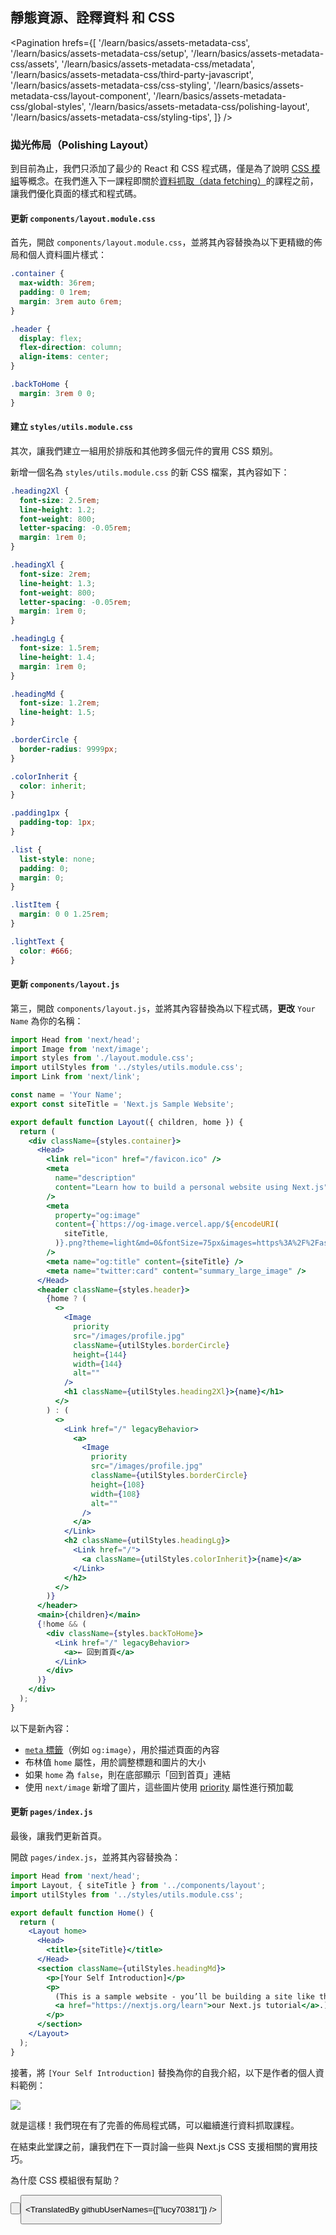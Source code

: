 
## 靜態資源、詮釋資料 和 CSS

<Pagination
  hrefs={[
    '/learn/basics/assets-metadata-css',
    '/learn/basics/assets-metadata-css/setup',
    '/learn/basics/assets-metadata-css/assets',
    '/learn/basics/assets-metadata-css/metadata',
    '/learn/basics/assets-metadata-css/third-party-javascript',
    '/learn/basics/assets-metadata-css/css-styling',
    '/learn/basics/assets-metadata-css/layout-component',
    '/learn/basics/assets-metadata-css/global-styles',
    '/learn/basics/assets-metadata-css/polishing-layout',
    '/learn/basics/assets-metadata-css/styling-tips',
  ]}
/>

### 拋光佈局（Polishing Layout）

到目前為止，我們只添加了最少的 React 和 CSS 程式碼，僅是為了說明 <a href="/docs/basic-features/built-in-css-support#adding-component-level-css" target="_blank">CSS 模組</a>等概念。在我們進入下一課程即關於<a href="/docs/basic-features/data-fetching/overview" target="_blank">資料抓取（data fetching）</a>的課程之前，讓我們優化頁面的樣式和程式碼。

#### 更新 `components/layout.module.css`

首先，開啟 `components/layout.module.css`，並將其內容替換為以下更精緻的佈局和個人資料圖片樣式：

```css
.container {
  max-width: 36rem;
  padding: 0 1rem;
  margin: 3rem auto 6rem;
}

.header {
  display: flex;
  flex-direction: column;
  align-items: center;
}

.backToHome {
  margin: 3rem 0 0;
}
```

#### 建立 `styles/utils.module.css`

其次，讓我們建立一組用於排版和其他跨多個元件的實用 CSS 類別。

新增一個名為 `styles/utils.module.css` 的新 CSS 檔案，其內容如下：

```css
.heading2Xl {
  font-size: 2.5rem;
  line-height: 1.2;
  font-weight: 800;
  letter-spacing: -0.05rem;
  margin: 1rem 0;
}

.headingXl {
  font-size: 2rem;
  line-height: 1.3;
  font-weight: 800;
  letter-spacing: -0.05rem;
  margin: 1rem 0;
}

.headingLg {
  font-size: 1.5rem;
  line-height: 1.4;
  margin: 1rem 0;
}

.headingMd {
  font-size: 1.2rem;
  line-height: 1.5;
}

.borderCircle {
  border-radius: 9999px;
}

.colorInherit {
  color: inherit;
}

.padding1px {
  padding-top: 1px;
}

.list {
  list-style: none;
  padding: 0;
  margin: 0;
}

.listItem {
  margin: 0 0 1.25rem;
}

.lightText {
  color: #666;
}
```

#### 更新 `components/layout.js`

第三，開啟 `components/layout.js`，並將其內容替換為以下程式碼，**更改** `Your Name` 為你的名稱：

```jsx
import Head from 'next/head';
import Image from 'next/image';
import styles from './layout.module.css';
import utilStyles from '../styles/utils.module.css';
import Link from 'next/link';

const name = 'Your Name';
export const siteTitle = 'Next.js Sample Website';

export default function Layout({ children, home }) {
  return (
    <div className={styles.container}>
      <Head>
        <link rel="icon" href="/favicon.ico" />
        <meta
          name="description"
          content="Learn how to build a personal website using Next.js"
        />
        <meta
          property="og:image"
          content={`https://og-image.vercel.app/${encodeURI(
            siteTitle,
          )}.png?theme=light&md=0&fontSize=75px&images=https%3A%2F%2Fassets.vercel.com%2Fimage%2Fupload%2Ffront%2Fassets%2Fdesign%2Fnextjs-black-logo.svg`}
        />
        <meta name="og:title" content={siteTitle} />
        <meta name="twitter:card" content="summary_large_image" />
      </Head>
      <header className={styles.header}>
        {home ? (
          <>
            <Image
              priority
              src="/images/profile.jpg"
              className={utilStyles.borderCircle}
              height={144}
              width={144}
              alt=""
            />
            <h1 className={utilStyles.heading2Xl}>{name}</h1>
          </>
        ) : (
          <>
            <Link href="/" legacyBehavior>
              <a>
                <Image
                  priority
                  src="/images/profile.jpg"
                  className={utilStyles.borderCircle}
                  height={108}
                  width={108}
                  alt=""
                />
              </a>
            </Link>
            <h2 className={utilStyles.headingLg}>
              <Link href="/">
                <a className={utilStyles.colorInherit}>{name}</a>
              </Link>
            </h2>
          </>
        )}
      </header>
      <main>{children}</main>
      {!home && (
        <div className={styles.backToHome}>
          <Link href="/" legacyBehavior>
            <a>← 回到首頁</a>
          </Link>
        </div>
      )}
    </div>
  );
}
```

以下是新內容：

- <a href="https://en.wikipedia.org/wiki/Meta_element" className="link-code" target="_blank">`meta` 標籤</a>（例如 `og:image`），用於描述頁面的內容
- 布林值 `home` 屬性，用於調整標題和圖片的大小
- 如果 `home` 為 `false`，則在底部顯示「回到首頁」連結
- 使用 `next/image` 新增了圖片，這些圖片使用 <a href="/docs/api-reference/next/image#priority" target="_blank">priority</a> 屬性進行預加載

#### 更新 `pages/index.js`

最後，讓我們更新首頁。

開啟 `pages/index.js`，並將其內容替換為：

```jsx
import Head from 'next/head';
import Layout, { siteTitle } from '../components/layout';
import utilStyles from '../styles/utils.module.css';

export default function Home() {
  return (
    <Layout home>
      <Head>
        <title>{siteTitle}</title>
      </Head>
      <section className={utilStyles.headingMd}>
        <p>[Your Self Introduction]</p>
        <p>
          (This is a sample website - you’ll be building a site like this on{' '}
          <a href="https://nextjs.org/learn">our Next.js tutorial</a>.)
        </p>
      </section>
    </Layout>
  );
}
```

接著，將 `[Your Self Introduction]` 替換為你的自我介紹，以下是作者的個人資料範例：

![](https://nextjs.org/static/images/learn/assets-metadata-css/example.png)

就是這樣！我們現在有了完善的佈局程式碼，可以繼續進行資料抓取課程。

在結束此堂課之前，讓我們在下一頁討論一些與 Next.js CSS 支援相關的實用技巧。

<Quiz>
  <QuizHeading type={QuizType.quickReview}>
    為什麼 CSS 模組很有幫助？
  </QuizHeading>
  <QuizOptionGroup>
    <QuizOption text="它們可以自動修復任何跨瀏覽器的問題" />
    <QuizOption text="它們在元件階層中對樣式進行範圍的限制" isCorrect />
  </QuizOptionGroup>
</Quiz>

<Button
  content="返回上一頁 ←"
  url="/learn/basics/assets-metadata-css/global-styles"
  basicStyle="text-white bg-[#0070f3]"
  hoverStyle="hover:opacity-90"
/>

<Button
  content="前往下一頁 →"
  url="/learn/basics/assets-metadata-css/styling-tips"
  basicStyle="text-white bg-[#0070f3]"
  hoverStyle="hover:opacity-90"
/>

<TranslatedBy githubUserNames={["lucy70381"]} />
